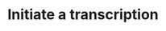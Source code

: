 ---
title: Initiate a transcription
description: (Deprecated) Prefer the more specific [pre-recorded endpoint](/api-reference/v2/pre-recorded/init).<br/><br/>Initiate a pre-recorded transcription job. Use the returned id and the [GET /v2/transcription/:id](/api-reference/v2/transcription/get) endpoint to obtain the results. 
openapi: POST /v2/transcription
---